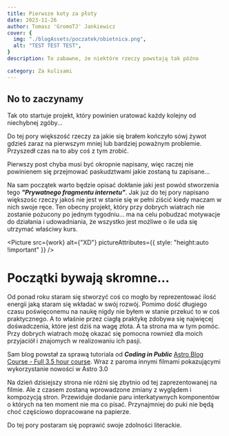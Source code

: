 ```yaml
---
title: Pierwsze koty za płoty
date: 2023-11-26
author: Tomasz 'GromoTJ' Jankiewicz
cover: {
  img: "./blogAssets/poczatek/obietnica.png",
  alt: "TEST TEST TEST",
}
description: To zabawne, że niektóre rzeczy powstają tak późno

category: Za kulisami
---
```


## No to zaczynamy 
Tak oto startuje projekt, który powinien uratować każdy kolejny od niechybnej zgóby...

Do tej pory większość rzeczy za jakie się brałem kończyło sówj żywot gdzieś zaraz na pierwszym mniej lub bardziej poważnym problemie. Przyszedł czas na to aby coś z tym zrobić.

Pierwszy post chyba musi być okropnie napisany, więc raczej nie powinienem się przejmować paskudztwami jakie zostaną tu zapisane...

Na sam początek warto będzie opisać dokłanie jaki jest powód stworzenia tego ***"Prywatnego fragmentu internetu"***. Jak juz do tej pory napisano większośc rzeczy jakoś nie jest w stanie się w pełni ziścić kiedy maczam w nich swoje ręce. Ten obecny projekt, który przy dobrych wiatrach nie zostanie pożucony po jednym tygodniu... ma na celu pobudzać motywacje do działania i udowadniania, że wszystko jest możliwe o ile uda się utrzymać właściwy kurs. 

<Picture
  src={work}
  alt={"XD"}
  pictureAttributes={{ style: "height:auto !important" }}
/>

# Początki bywają skromne...

Od ponad roku staram się stworzyć coś co mogło by reprezentować ilość energii jaką staram się wkładać w swój rozwój. Pomimo dość długiego czasu poświęconemu na naukę nigdy nie byłem w stanie przekuć to w coś praktycznego. A to właśnie przez ciagłą praktykę zdobywa się najwięcej dośwadczenia, które jest dziś na wagę złota. A ta strona ma w tym pomóc. Przy dobrych wiatrach możę okazać się pomocna rownież dla moich przyjaciół i znajomych w realizowaniu ich pasji.

Sam blog powstał za sprawą tutoriala od ***Coding in Public*** [Astro Blog Course - Full 3.5 hour course](https://www.youtube.com/watch?v=6XzyobQYQVQ). Wraz z paroma innymi filmami pokazującymi wykorzystanie nowości w Astro 3.0

Na dzień dzisiejszy strona nie różni się zbytnio od tej zaprezentowanej na filmie. Ale z czasem zostaną wprowadzone zmiany z wyglądem i kompozycją stron. Przewiduje dodanie paru interkatywnych komponentów o których na ten moment nie ma co pisać. Przynajmniej do puki nie będą choć częściowo dopracowane na papierze.

Do tej pory postaram się poprawić swoje zdolności literackie.
